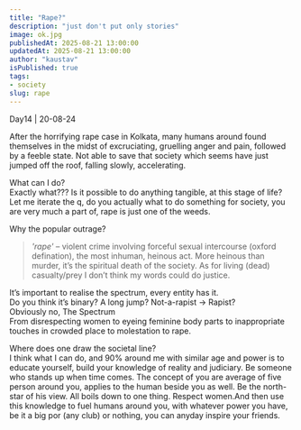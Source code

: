 ```yaml
---
title: "Rape?"
description: "just don't put only stories"
image: ok.jpg
publishedAt: 2025-08-21 13:00:00
updatedAt: 2025-08-21 13:00:00
author: "kaustav"
isPublished: true
tags:
- society
slug: rape
---
```




Day14 | 20-08-24

After the horrifying rape case in Kolkata, many humans around found themselves in the midst of excruciating, gruelling anger and pain, followed by a feeble state.
Not able to save that society which seems have just jumped off the roof, falling slowly, accelerating.

What can I do?  
Exactly what??? Is it possible to do anything tangible, at this stage of life?  
Let me iterate the q, do you actually what to do something for society, you are very much a part of, rape is just one of the weeds.

Why the popular outrage? 

> *'rape'* – violent crime involving forceful sexual intercourse (oxford defination), the most inhuman, heinous act. More heinous than murder, it’s the spiritual death of the society. As for living (dead) casualty/prey I don’t think my words could do justice.

It’s important to realise the spectrum, every entity has it.  
Do you think it’s binary? A long jump? Not-a-rapist -> Rapist?  
Obviously no, The Spectrum  
From disrespecting women to eyeing feminine body parts to inappropriate touches in crowded place to molestation to rape.

Where does one draw the societal line?  
I think what I can do, and 90% around me with similar age and power is to educate yourself, build your knowledge of reality and judiciary. Be someone who stands up when time comes. The concept of you are average of five person around you, applies to the human beside you as well. Be the north-star of his view. All boils down to one thing. Respect women.And then use this knowledge to fuel humans around you, with whatever power you have, be it a big por (any club) or nothing, you can anyday inspire your friends.
